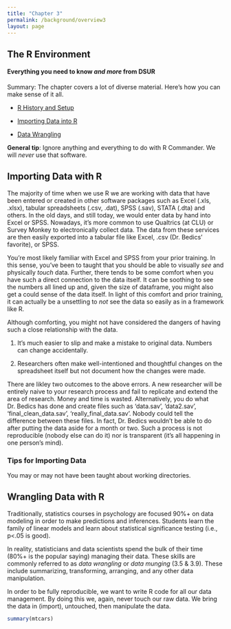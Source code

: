 ```yaml
---
title: "Chapter 3"
permalink: /background/overview3
layout: page
---
```


## The R Environment
#### **Everything you need to know *and more* from DSUR**

Summary: The chapter covers a lot of diverse material.  Here's how you can make sense of it all.

- [R History and Setup](https://clu-mscp.github.io/bedics/setup) 

- [Importing Data into R](#import)

- [Data Wrangling](#wrangle)


**General tip**: Ignore anything and everything to do with R Commander.  We will *never* use that software.

## Importing Data with R {#import}

The majority of time when we use R we are working with data that have been entered or created in other software packages such as Excel (.xls, .xlsx), tabular spreadsheets (.csv, .dat), SPSS (.sav), STATA (.dta) and others.  In the old days, and still today, we would enter data by hand into Excel or SPSS.  Nowadays, it's more common to use Qualtrics (at CLU) or Survey Monkey to electronically collect data.  The data from these services are then easily exported into a tabular file like Excel, .csv (Dr. Bedics' favorite), or SPSS.

You're most likely familiar with Excel and SPSS from your prior training.  In this sense, you've been to taught that you should be able to visually _see_ and physically _touch_ data. Further, there tends to be some comfort when you have such a direct connection to the data itself. It can be soothing to see the numbers all lined up and, given the size of dataframe, you might also get a could sense of the data itself.  In light of this comfort and prior training, it can actually be a unsettling to _not_ see the data so easily as in a framework like R.

Although comforting, you might not have considered the dangers of having such a close relationship with the data.  

  1. It's much easier to slip and make a mistake to original data.  Numbers can change accidentally.  
    
  2. Researchers often make well-intentioned and thoughtful changes on the spreadsheet itself but not document how the changes were made.

There are likley two outcomes to the above errors. A new researcher will be entirely naive to your research process and fail to replicate and extend the area of research.  Money and time is wasted.  Alternatively, you do what Dr. Bedics has done and create files such as 'data.sav', 'data2.sav', 'final_clean_data.sav', 'really_final_data.sav'.  Nobody could tell the difference between these files.  In fact, Dr. Bedics wouldn't be able to do after putting the data aside for a month or two. Such a process is not reproducible (nobody else can do it) nor is transparent (it's all happening in one person's mind).


### Tips for Importing Data

You may or may not have been taught about working directories. 





## Wrangling Data with R {#wrangle}

Traditionally, statistics courses in psychology are focused 90%+ on data modeling in order to make predictions and inferences.  Students learn the family of linear models and learn about statistical significance testing (i.e., p<.05 is good).  

In reality, statisticians and data scientists spend the bulk of their time (80%+ is the popular saying) managing their data.  These skills are commonly referred to as *data wrangling* or *data munging* (3.5 & 3.9).  These include summarizing, transforming, arranging, and any other data manipulation.

In order to be fully reproducible, we want to write R code for all our data management.  By doing this we, again, never touch our raw data.  We bring the data in (import), untouched, then manipulate the data. 

```r
summary(mtcars)
```



